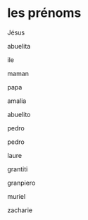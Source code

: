 # les prénoms 

Jésus

abuelita

ile

maman

papa

amalia

abuelito

pedro

pedro

laure

grantiti

granpiero

muriel

zacharie
